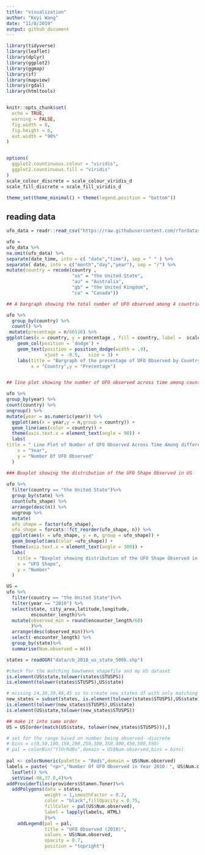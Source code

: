 ```yaml
---
title: "visualization"
author: "Keyi Wang"
date: "11/8/2019"
output: github_document
---
```


```r
library(tidyverse)
library(leaflet)
library(dplyr)
library(ggplot2)
library(ggmap)
library(sf)
library(mapview)
library(rgdal)
library(htmltools)


knitr::opts_chunk$set(
  echo = TRUE,
  warning = FALSE,
  fig.width = 8,
  fig.height = 6, 
  out.width = "90%"
)


options(
  ggplot2.countinuous.colour = "viridis",
  ggplot2.countinuous.fill = "viridis"
)
scale_colour_discrete = scale_colour_viridis_d
scale_fill_discrete = scale_fill_viridis_d

theme_set(theme_minimal() + theme(legend.position = "bottom"))

```

## reading data
```r
ufo_data = readr::read_csv("https://raw.githubusercontent.com/rfordatascience/tidytuesday/master/data/2019/2019-06-25/ufo_sightings.csv")

ufo =
ufo_data %>%  
na.omit(ufo_data) %>% 
separate(date_time, into = c( "date","time"), sep = " " ) %>%
separate( date, into = c("month","day","year"), sep = "/") %>% 
mutate(country = recode(country , 
                        "us" = "the United State", 
                        "au" = "Australia",
                        "gb" = "the United Kingdom",
                        "ca" = "Canada")) 
```


```r
## A bargraph showing the total number of UFO observed among 4 countries. As the number of UFO  observed in Australia and Britain is really low, for later graphs, we decided to omit data in these two countries.

ufo %>%
  group_by(country) %>%
  count() %>%
 mutate(precentage = n/66516) %>%
ggplot(aes(x = country, y = precentage , fill = country, label =  scales::percent(precentage))) + 
    geom_col(position = 'dodge') + 
    geom_text(position = position_dodge(width = .9),  
              vjust = -0.5,   size = 3) + 
    labs(title = "Bargraph of the precentage of UFO Observed by Country",
         x = "Country",y = "Precentage") 



```

```r
## line plot showing the number of UFO observed across time among countries

ufo %>%
group_by(year) %>%
count(country) %>%
ungroup() %>%
mutate(year = as.numeric(year)) %>%
  ggplot(aes(x = year,y = n,group = country)) +
  geom_line(aes(color = country)) +
  theme(axis.text.x = element_text(angle = 90)) +
  labs(
title = " Line Plot of Number of UFO Observed Across Time Among different Countries ",
    x = "Year",
    y = "Number Of UFO Observed"
  )


```


```r
### Boxplot showing the distribution of the UFO Shape Observed in US
  
ufo %>%
  filter(country == "the United State")%>%
  group_by(state) %>%
  count(ufo_shape) %>%
  arrange(desc(n)) %>% 
  ungroup %>% 
  mutate(
  ufo_shape = factor(ufo_shape),
  ufo_shape = forcats::fct_reorder(ufo_shape, n)) %>%
  ggplot(aes(x = ufo_shape, y = n, group = ufo_shape)) +
  geom_boxplot(aes(color =ufo_shape)) +
  theme(axis.text.x = element_text(angle = 300)) +
  labs(
    title = "Boxplot showing distribution of the UFO Shape Observed in US ",
    x = "UFO Shape",
    y = "Number"
  )
```


```r
US =
ufo %>%
  filter(country == "the United State")%>%
  filter(year == "2010") %>%
  select(state, city_area,latitude,longitude,
         encounter_length)%>%   
  mutate(observed_min = round(encounter_length/60)
         )%>%
  arrange(desc(observed_min))%>%
  select(-encounter_length) %>%
  group_by(state)%>%
  summarise(Num.observed = n())

states = readOGR("data/cb_2018_us_state_500k.shp")

#check for the matching bewtween shapefile and my US dataset
is.element(US$state,tolower(states$STUSPS))
is.element(tolower(states$STUSPS),US$state)

# missing 14,38,39,46,45 so to create new_states df with only matching states
new_states = subset(states, is.element(tolower(states$STUSPS),US$state))
is.element(tolower(new_states$STUSPS),US$state)
is.element(US$state,tolower(new_states$STUSPS))

## make it into same order
US = US[order(match(US$state, tolower(new_states$STUSPS))),]

# set for the range based on number being observed--discrete
# bins = c(0,50,100,150,200,250,300,350,400,450,500,550)
# pal = colorBin("YlOrRdBu",domain = US$Num.observed,bins = bins)
 
pal <- colorNumeric(palette = "Reds",domain = US$Num.observed)
labels = paste( "<p>","Number Of UFO Observed in Year 2010：", US$Num.observed,"<p>",sep = "")
  leaflet() %>%
  setView(-96,37.8,4)%>%
addProviderTiles(providers$Stamen.Toner)%>%
  addPolygons(data = states,
              weight = 1,smoothFactor = 0.2,
              color = "black",fillOpacity = 0.75,
              fillColor = pal(US$Num.observed),
              label = lapply(labels, HTML)
              )%>%
    addLegend(pal = pal,
              title = "UFO Observed (2010)",
              values = US$Num.observed,
              opacity = 0.7,
              position = "topright")
```


